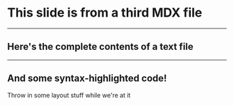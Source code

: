 

# This slide is from a third MDX file


---


## Here's the complete contents of a text file


<CodePane source={textFile} />


---


## And some syntax-highlighted code!

<Layout>
    <Fill>
        <CodePane source={counter} lang="jsx" />
    </Fill>
    <Fill>
        Throw in some layout stuff while we're at it
    </Fill>
</Layout>


